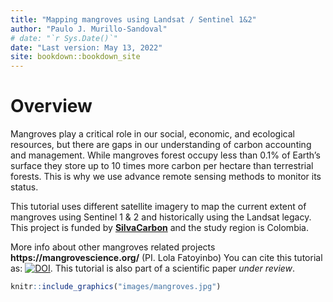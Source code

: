 --- 
title: "Mapping mangroves using Landsat / Sentinel 1&2"
author: "Paulo J. Murillo-Sandoval"
# date: "`r Sys.Date()`"
date: "Last version: May 13, 2022"
site: bookdown::bookdown_site
---

# Overview

Mangroves play a critical role in our social, economic, and ecological resources, but there are gaps in our understanding of carbon accounting and management. While mangroves forest occupy less than 0.1% of Earth's surface they store up to 10 times more carbon per hectare than terrestrial forests. This is why we use advance remote sensing methods to monitor its status.

This tutorial uses different satellite imagery to map the current extent of mangroves using Sentinel 1 & 2 and historically using the Landsat legacy. This project is funded by [**SilvaCarbon**](https://www.silvacarbon.org/){target="_blank"} and the study region is Colombia.

More info about other mangroves related projects **https://mangrovescience.org/** (PI. Lola Fatoyinbo)
You can cite this tutorial as: [![DOI](https://zenodo.org/badge/357413541.svg)](https://zenodo.org/badge/latestdoi/357413541).
This tutorial is also part of a scientific paper *under review*. 


```{r my-fig,  fig.cap="Mangroves Source: Pixabay", echo=FALSE, message=FALSE}
knitr::include_graphics("images/mangroves.jpg")
```

